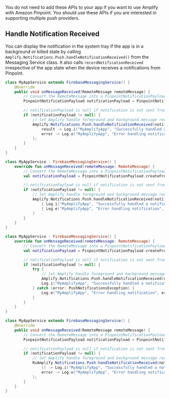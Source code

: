 <Callout>

You do not need to add these APIs to your app if you want to use Amplify with Amazon Pinpoint. You should use these APIs if you are interested in supporting multiple push providers.

</Callout>

## Handle Notification Received

You can display the notification in the system tray if the app is in a background or killed state by calling `Amplify.Notifications.Push.handleNotificationReceived()` from the Messaging Service class. It also calls `recordNotificationReceived` irrespective of the app state  when the device receives a notifications from Pinpoint.

<BlockSwitcher>
<Block name="Java">

```java
class MyAppService extends FirebaseMessagingService() {
    @Override
    public void onMessageReceived(RemoteMessage remoteMessage) {
        // Convert the RemoteMessage into a PinpointNotificationPayload
        PinpointNotificationPayload notificationPayload = PinpointNotificationPayload.createFromRemoteMessage(remoteMessage);

        // notificationPayload is null if notification is not sent from Pinpoint
        if (notificationPayload != null) {
            // let Amplify handle foreground and background message received
            Amplify.Notifications.Push.handleNotificationReceived(notificationPayload,
                result -> Log.i("MyAmplifyApp", "Successfully handled a notification"),
                error -> Log.e("MyAmplifyApp", "Error handling notification", error)
            );
        }
    }
}
```

</Block>
<Block name="Kotlin - Callbacks">

```kotlin
class MyAppService : FirebaseMessagingService() {
    override fun onMessageReceived(remoteMessage: RemoteMessage) {
        // Convert the RemoteMessage into a PinpointNotificationPayload
        val notificationPayload = PinpointNotificationPayload.createFromRemoteMessage(remoteMessage)

        // notificationPayload is null if notification is not sent from Pinpoint
        if (notificationPayload != null) {
            // let Amplify handle foreground and background message received
            Amplify.Notifications.Push.handleNotificationReceived(notificationPayload,
                { Log.i("MyAmplifyApp", "Successfully handled a notification") },
                { Log.e("MyAmplifyApp", "Error handling notification", error) }
            )
        }
    }
}
```

</Block>
<Block name="Kotlin - Coroutines">

```kotlin
class MyAppService : FirebaseMessagingService() {
    override fun onMessageReceived(remoteMessage: RemoteMessage) {
        // Convert the RemoteMessage into a PinpointNotificationPayload
        val notificationPayload = PinpointNotificationPayload.createFromRemoteMessage(remoteMessage)

        // notificationPayload is null if notification is not sent from Pinpoint
        if (notificationPayload != null) {
            try {
                // let Amplify handle foreground and background message received
                Amplify.Notifications.Push.handleNotificationReceived(notificationPayload)
                Log.i("MyAmplifyApp", "Successfully handled a notification")
            } catch (error: PushNotificationsException) {
                Log.e("MyAmplifyApp", "Error handling notification", error)
            }
        }
    }
}
```

</Block>
<Block name="RxJava">

```java
class MyAppService extends FirebaseMessagingService() {
    @Override
    public void onMessageReceived(RemoteMessage remoteMessage) {
        // Convert the RemoteMessage into a PinpointNotificationPayload
        PinpointNotificationPayload notificationPayload = PinpointNotificationPayload.createFromRemoteMessage(remoteMessage);

        // notificationPayload is null if notification is not sent from Pinpoint
        if (notificationPayload != null) {
            // let Amplify handle foreground and background message received
            RxAmplify.Notifications.Push.handleNotificationReceived(notificationPayload).subscribe(
                () -> Log.i("MyAmplifyApp", "Successfully handled a notification"),
                error -> Log.e("MyAmplifyApp", "Error handling notification", error)
            );
        }
    }
}
```

</Block>
</BlockSwitcher>
